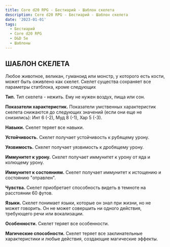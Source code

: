 ```yaml
---
title: Core d20 RPG - Бестиарий - Шаблон скелета
description: Core d20 RPG - Бестиарий - Шаблон скелета
date: '2023-01-01'
tags:
  - Бестиарий
  - Core d20 RPG
  - D&D 5e
  - Шаблоны
---
```


## ШАБЛОН СКЕЛЕТА

Любое животное, великан, гуманоид или монстр, у которого есть кости, может быть оживлено как скелет. Скелет существа сохраняет все параметры статблока, кроме следующих

**Тип.** Тип скелета - нежить. Ему не нужен воздух, пища или сон.

**Показатели характеристик.** Показатели умственных характеристик скелета снижаются до следующих значений (если они еще не снизились): Инт 6 (-2), Муд 8 (-1), Хар 5 (-3).

**Навыки.** Скелет теряет все навыки.

**Устойчивость.** Скелет получает устойчивость к рубящему урону.

**Уязвимость.** Скелет получает уязвимость к дробящему урону.

**Иммунитет к урону.** Скелет получает иммунитет к урону от яда и колющему урону.

**Иммунитет к состояниям.** Скелет получает иммунитет к истощению и состоянию "отравлен".

**Чувства.** Скелет приобретает способность видеть в темноте на расстоянии 60 футов.

**Языки.** Скелет понимает языки, которые он знал при жизни, но не может говорить. Он не может совершить ни одного действия, требующего речи или вокализации.

**Особенности.** Скелет теряет все особенности.

**Магические способности.** Скелет теряет все заклинательные характеристики и любые действия, создающие магические эффекты.